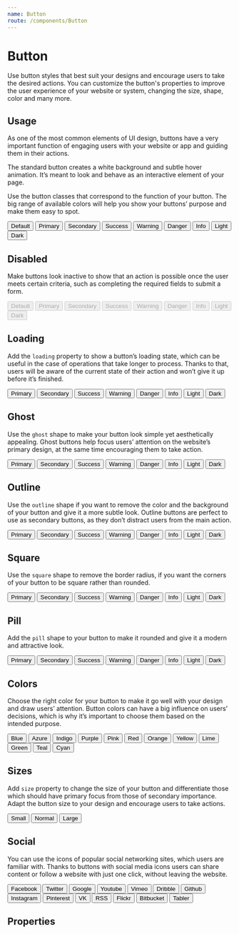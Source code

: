 ```yaml
---
name: Button
route: /components/Button
---
```



# Button

Use button styles that best suit your designs and encourage users to take the
desired actions. You can customize the button's properties to improve the user
experience of your website or system, changing the size, shape, color and many
more.

## Usage

As one of the most common elements of UI design, buttons have a very important
function of engaging users with your website or app and guiding them in their
actions.

The standard button creates a white background and subtle hover animation. It’s
meant to look and behave as an interactive element of your page.

Use the button classes that correspond to the function of your button. The big
range of available colors will help you show your buttons’ purpose and make them
easy to spot.

<Playground>
	<ButtonList>
		<Button>Default</Button>
		<Button color="primary">Primary</Button>
		<Button color="secondary">Secondary</Button>
		<Button color="success">Success</Button>
		<Button color="warning">Warning</Button>
		<Button color="danger">Danger</Button>
		<Button color="info">Info</Button>
		<Button color="light">Light</Button>
		<Button color="dark">Dark</Button>
	</ButtonList>
</Playground>

## Disabled

Make buttons look inactive to show that an action is possible once the user
meets certain criteria, such as completing the required fields to submit a form.

<Playground>
	<ButtonList>
		<Button disabled>Default</Button>
		<Button disabled color="primary">
			Primary
		</Button>
		<Button disabled color="secondary">
			Secondary
		</Button>
		<Button disabled color="success">
			Success
		</Button>
		<Button disabled color="warning">
			Warning
		</Button>
		<Button disabled color="danger">
			Danger
		</Button>
		<Button disabled color="info">
			Info
		</Button>
		<Button disabled color="light">
			Light
		</Button>
		<Button disabled color="dark">
			Dark
		</Button>
	</ButtonList>
</Playground>

## Loading

Add the `loading` property to show a button’s loading state, which can be useful
in the case of operations that take longer to process. Thanks to that, users
will be aware of the current state of their action and won’t give it up before
it’s finished.

<Playground>
	<ButtonList>
		<Button loading color="primary">
			Primary
		</Button>
		<Button loading color="secondary">
			Secondary
		</Button>
		<Button loading color="success">
			Success
		</Button>
		<Button loading color="warning">
			Warning
		</Button>
		<Button loading color="danger">
			Danger
		</Button>
		<Button loading color="info">
			Info
		</Button>
		<Button loading color="light">
			Light
		</Button>
		<Button loading color="dark">
			Dark
		</Button>
	</ButtonList>
</Playground>

## Ghost

Use the `ghost` shape to make your button look simple yet aesthetically
appealing. Ghost buttons help focus users’ attention on the website’s primary
design, at the same time encouraging them to take action.

<Playground>
	<ButtonList>
		<Button shape="ghost" color="primary">
			Primary
		</Button>
		<Button shape="ghost" color="secondary">
			Secondary
		</Button>
		<Button shape="ghost" color="success">
			Success
		</Button>
		<Button shape="ghost" color="warning">
			Warning
		</Button>
		<Button shape="ghost" color="danger">
			Danger
		</Button>
		<Button shape="ghost" color="info">
			Info
		</Button>
		<Button shape="ghost" color="light">
			Light
		</Button>
		<Button shape="ghost" color="dark">
			Dark
		</Button>
	</ButtonList>
</Playground>

## Outline

Use the `outline` shape if you want to remove the color and the background of
your button and give it a more subtle look. Outline buttons are perfect to use
as secondary buttons, as they don’t distract users from the main action.

<Playground>
	<ButtonList>
		<Button shape="outline" color="primary">
			Primary
		</Button>
		<Button shape="outline" color="secondary">
			Secondary
		</Button>
		<Button shape="outline" color="success">
			Success
		</Button>
		<Button shape="outline" color="warning">
			Warning
		</Button>
		<Button shape="outline" color="danger">
			Danger
		</Button>
		<Button shape="outline" color="info">
			Info
		</Button>
		<Button shape="outline" color="light">
			Light
		</Button>
		<Button shape="outline" color="dark">
			Dark
		</Button>
	</ButtonList>
</Playground>

## Square

Use the `square` shape to remove the border radius, if you want the corners of
your button to be square rather than rounded.

<Playground>
	<ButtonList>
		<Button shape="square" color="primary">
			Primary
		</Button>
		<Button shape="square" color="secondary">
			Secondary
		</Button>
		<Button shape="square" color="success">
			Success
		</Button>
		<Button shape="square" color="warning">
			Warning
		</Button>
		<Button shape="square" color="danger">
			Danger
		</Button>
		<Button shape="square" color="info">
			Info
		</Button>
		<Button shape="square" color="light">
			Light
		</Button>
		<Button shape="square" color="dark">
			Dark
		</Button>
	</ButtonList>
</Playground>

## Pill

Add the `pill` shape to your button to make it rounded and give it a modern and
attractive look.

<Playground>
	<ButtonList>
		<Button shape="pill" color="primary">
			Primary
		</Button>
		<Button shape="pill" color="secondary">
			Secondary
		</Button>
		<Button shape="pill" color="success">
			Success
		</Button>
		<Button shape="pill" color="warning">
			Warning
		</Button>
		<Button shape="pill" color="danger">
			Danger
		</Button>
		<Button shape="pill" color="info">
			Info
		</Button>
		<Button shape="pill" color="light">
			Light
		</Button>
		<Button shape="pill" color="dark">
			Dark
		</Button>
	</ButtonList>
</Playground>

## Colors

Choose the right color for your button to make it go well with your design and
draw users’ attention. Button colors can have a big influence on users’
decisions, which is why it’s important to choose them based on the intended
purpose.

<Playground>
	<ButtonList>
		<Button color="blue">Blue</Button>
		<Button color="azure">Azure</Button>
		<Button color="indigo">Indigo</Button>
		<Button color="purple">Purple</Button>
		<Button color="pink">Pink</Button>
		<Button color="red">Red</Button>
		<Button color="orange">Orange</Button>
		<Button color="yellow">Yellow</Button>
		<Button color="lime">Lime</Button>
		<Button color="green">Green</Button>
		<Button color="teal">Teal</Button>
		<Button color="cyan">Cyan</Button>
	</ButtonList>
</Playground>

## Sizes

Add `size` property to change the size of your button and differentiate those
which should have primary focus from those of secondary importance. Adapt the
button size to your design and encourage users to take actions.

<Playground>
	<ButtonList>
		<Button color="primary" size="sm">
			Small
		</Button>
		<Button color="primary">Normal</Button>
		<Button color="primary" size="lg">
			Large
		</Button>
	</ButtonList>
</Playground>

## Social

You can use the icons of popular social networking sites, which users are
familiar with. Thanks to buttons with social media icons users can share content
or follow a website with just one click, without leaving the website.

<Playground>
	<ButtonList>
		<Button color="facebook">Facebook</Button>
		<Button color="twitter">Twitter</Button>
		<Button color="google">Google</Button>
		<Button color="youtube">Youtube</Button>
		<Button color="vimeo">Vimeo</Button>
		<Button color="dribble">Dribble</Button>
		<Button color="github">Github</Button>
		<Button color="instagram">Instagram</Button>
		<Button color="pinterest">Pinterest</Button>
		<Button color="vk">VK</Button>
		<Button color="rss">RSS</Button>
		<Button color="flickr">Flickr</Button>
		<Button color="bitbucket">Bitbucket</Button>
		<Button color="tabler">Tabler</Button>
	</ButtonList>
</Playground>

## Properties

<Props of={Button} />
